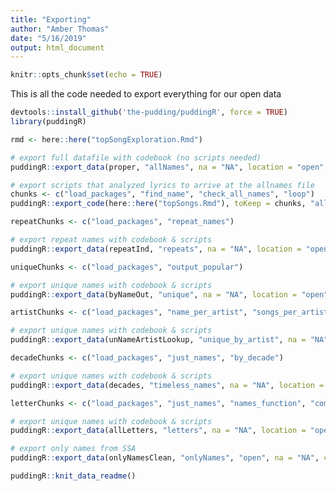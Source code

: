 ```yaml
---
title: "Exporting"
author: "Amber Thomas"
date: "5/16/2019"
output: html_document
---
```


```r
knitr::opts_chunk$set(echo = TRUE)
```

This is all the code needed to export everything for our open data

```r
devtools::install_github('the-pudding/puddingR', force = TRUE)
library(puddingR)
```

```r
rmd <- here::here("topSongExploration.Rmd")

# export full datafile with codebook (no scripts needed)
puddingR::export_data(proper, "allNames", na = "NA", location = "open", codebook = TRUE)

# export scripts that analyzed lyrics to arrive at the allnames file
chunks <- c("load_packages", "find_name", "check_all_names", "loop")
puddingR::export_code(here::here("topSongs.Rmd"), toKeep = chunks, "allNames")
```

```r
repeatChunks <- c("load_packages", "repeat_names")

# export repeat names with codebook & scripts
puddingR::export_data(repeatInd, "repeats", na = "NA", location = "open", codebook = TRUE, scripts = repeatChunks, scriptFile = rmd)
```
```r
uniqueChunks <- c("load_packages", "output_popular")

# export unique names with codebook & scripts
puddingR::export_data(byNameOut, "unique", na = "NA", location = "open", codebook = TRUE, scripts = uniqueChunks, scriptFile = rmd)
```
```r
artistChunks <- c("load_packages", "name_per_artist", "songs_per_artist")

# export unique names with codebook & scripts
puddingR::export_data(unNameArtistLookup, "unique_by_artist", na = "NA", location = "open", codebook = TRUE, scripts = artistChunks, scriptFile = rmd)
```

```r
decadeChunks <- c("load_packages", "just_names", "by_decade")

# export unique names with codebook & scripts
puddingR::export_data(decades, "timeless_names", na = "NA", location = "open", codebook = TRUE, scripts = decadeChunks, scriptFile = rmd)
```

```r
letterChunks <- c("load_packages", "just_names", "names_function", "compare_conditions", "running_names_function")

# export unique names with codebook & scripts
puddingR::export_data(allLetters, "letters", na = "NA", location = "open", codebook = TRUE, scripts = letterChunks, scriptFile = rmd)
```
```r
# export only names from SSA
puddingR::export_data(onlyNamesClean, "onlyNames", "open", na = "NA", codebook = TRUE)
```
```r
puddingR::knit_data_readme()
```

